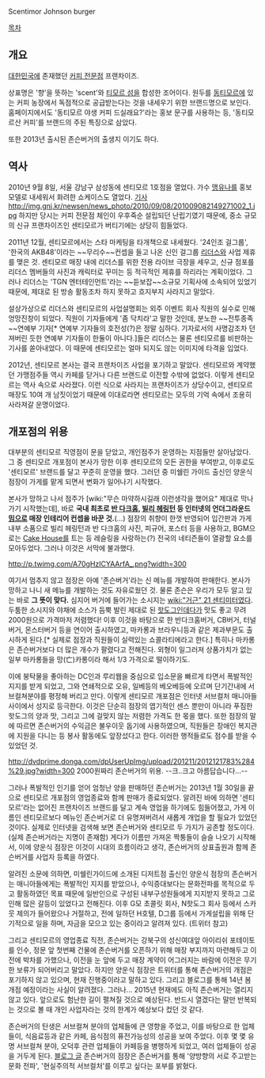 Scentimor
Johnson burger

[[목차]]
== 개요 ==
[[대한민국]]에 존재했던 [[커피 전문점]] 프랜차이즈.

상표명은 '향'을 뜻하는 'scent'와 [[티모르 섬]]을 합성한 조어이다. 원두를 [[동티모르]]에 있는 커피 농장에서 독점적으로 공급받는다는 것을 내세우기 위한 브랜드명으로 보인다. 홈페이지에서도 '동티모르 야생 커피 드실래요?'라는 홍보 문구를 사용하는 등, '동티모르산 커피'를 브랜드의 주된 특징으로 삼았다.

또한 2013년 출시된 존슨버거의 출생지 이기도 하다.

== 역사 ==
2010년 9월 8일, 서울 강남구 삼성동에 센티모르 1호점을 열었다. 가수 [[맹유나]]를 홍보 모델로 내세워서 화려한 쇼케이스도 열었다. [http://www.newsen.com/news_view.php?uid=201009082149271002 기사]
http://img.gnj.kr/newsen/news_photo/2010/09/08/201009082149271002_1.jpg
하지만 당시는 커피 전문점 체인이 우후죽순 설립되던 난립기였기 때문에, 중소 규모의 신규 프랜차이즈인 센티모르가 버티기에는 상당히 힘들었다.

2011년 12월, 센티모르에서는 스타 마케팅을 타개책으로 내세웠다. '24인조 걸그룹', '한국의 AKB48'이라는 ~~무리수~~컨셉을 들고 나온 신인 걸그룹 [[리더스]]와 사업 제휴를 맺은 것. 센티모르 매장 내에 리더스를 위한 전용 라이브 극장을 세우고, 신규 점포를 리더스 멤버들의 사진과 캐릭터로 꾸미는 등 적극적인 제휴를 하리라는 계획이었다. 그러나 리더스는 'TGN 엔터테인먼트'라는 ~~듣보잡~~소규모 기획사에 소속되어 있었기 때문에, 제대로 된 방송 활동조차 하지 못하고 흐지부지 사라지고 말았다.

{{{#!html
<object width="500" height="284"><param name="movie" value="http://www.youtube.com/v/hbaw9Of5h6U?version=3&amp;hl=ko_KR"></param><param name="allowFullScreen" value="true"></param><param name="allowscriptaccess" value="always"></param><embed src="http://www.youtube.com/v/hbaw9Of5h6U?version=3&amp;hl=ko_KR" type="application/x-shockwave-flash" width="500" height="284" allowscriptaccess="always" allowfullscreen="true"></embed></object>
}}}
설상가상으로 리더스와 센티모르의 사업설명회는 외주 이벤트 회사 직원의 실수로 인해 엉망진창이 되었다. 직원이 기자들에게 '좀 닥치라'고 말한 것인데, 분노한 ~~전투종족~~연예부 기자[* 연예부 기자들의 호전성(?)은 정말 심하다. 기자로서의 사명감조차 던져버린 듯한 연예부 기자들이 한둘이 아니다.]들은 리더스는 물론 센티모르를 비판하는 기사를 쏟아내었다. 이 때문에 센티모르는 얼마 되지도 않는 이미지에 타격을 입었다.

2012년, 센티모르 본사는 결국 프랜차이즈 사업을 포기하고 말았다. 센티모르와 계약했던 가맹점주들 역시 카페를 닫거나 다른 브랜드로 이전할 수밖에 없었다. 이렇게 센티모르는 역사 속으로 사라졌다. 이런 식으로 사라지는 프랜차이즈가 상당수이고, 센티모르 매장도 10여 개 남짓이었기 때문에 이대로라면 센티모르는 모두의 기억 속에서 조용히 사라져갈 운명이었다.

== 개포점의 위용 ==
대부분의 센티모르 직영점이 문을 닫았고, 개인점주가 운영하는 지점들만 살아남았다. 그 중 센티모르 개포점이 본사가 망한 이후 센티모르의 모든 권한을 부여받고, 이후로도 '센티모르' 브랜드를 달고 꾸준히 운영을 했다. 그러던 중 미쉘린 가이드 출신인 양운식 점장이 가게를 맡게 되면서 변화가 일어나기 시작했다. 

본사가 망하고 나서 점주가 [wiki:"무슨 마약하시길래 이런생각을 했어요" 제대로 막나가기 시작했는데], 바로 '''국내 최초로 [[반 다크홈]], [[빌리 헤링턴]] 등 인터넷의 언더그라운드 [[밈]]으로 매장 인테리어 컨셉을 바꾼 것.'''(…) 점장의 취향이 한껏 반영되어 입간판과 가게 내부 소품으로 빌리 헤링턴과 반 다크홈의 사진, 피규어, 포스터 등을 사용하고, BGM으로는 [[Cake House]]를 트는 등 레슬링을 사랑하는(?) 전국의 네티즌들이 열광할 요소를 모아두었다. 그러나 이것은 서막에 불과했다.

http://p.twimg.com/A70gHzICYAArfA_.png?width=300

여기서 멈추지 않고 점장은 아예 '존슨버거'라는 신 메뉴를 개발하여 판매한다. 본사가 망하고 나니 새 메뉴를 개발하는 것도 자유로웠던 것. 물론 존슨은 우리가 모두 알고 있는 바로 '''그 뜻이 맞다.''' 심지어 버거에 들어가는 소시지는 [[wiki:"거근" 21 센티미터]]였다. 두툼한 소시지와 야채에 소스가 듬뿍 발린 제대로 된 [[핫도그]]인데다가 맛도 좋고 무려 2000원으로 가격마저 저렴했다! 이후 이것을 바탕으로 한 반다크홈버거, CB버거, 터널버거, 몬스터버거 등을 연이어 출시하였고, 마카롱과 브라우니등과 같은 제과부문도 출시하게 된다.[* 실제로 점장과 직원들이 실력있는 쇼콜라티에라고 한다.] 특히나 마카롱은 존슨버거보다 더 많은 개수가 팔렸다고 전해진다. 외형이 일그러져 상품가치가 없는 일부 마카롱들을 망(亡)카롱이라 해서 1/3 가격으로 떨이하기도.

이에 붕탁물을 좋아하는 DC인과 루리웹을 중심으로 입소문을 빠르게 타면서 폭발적인 지지를 받게 되었고, 그와 연쇄적으로 오유, 일베등의 베오베등에 오르며 단기간내에 서브컬쳐분야를 평정해 버리고 만다. 이렇게 센티모르 개포점은 인터넷 서브컬처 매니아들 사이에서 성지로 등극한다. 이것은 단순히 점장의 엽기적인 센스 뿐만이 아니라 푸짐한 핫도그의 양과 맛, 그리고 그에 걸맞지 않는 저렴한 가격도 한 몫을 했다. 또한 점장의 말에 따르면 존슨버거의 수익금은 불우이웃 돕기에 사용하였으며, 직원들은 장애인 복지관에 지원을 다니는 등 봉사 활동에도 앞장섰다고 한다. 이러한 행적들로도 점수를 받을 수 있었던 것.

http://dvdprime.donga.com/dpUserUpImg/upload/201211/2012121783%284%29.jpg?width=300
2000원짜리 존슨버거의 위용. --크..크고 아름답습니다...--

그러나 폭발적인 인기를 얻어 엄청난 양을 판매하던 존슨버거는 2013년 1월 30일을 끝으로 센티모르 개포점의 영업종료와 함께 판매가 종료되었다. 알려진 바에 의하면 '센티모르'라는 없어진 프랜차이즈 브랜드를 달고 계속 영업을 하기에도 힘들어졌고, 가게 이름인 센티모르보다 메뉴인 존슨버거로 더 유명져버려서 새롭게 개업을 할 필요가 있었던 것이다. 실제로 인터넷을 검색해 보면 존슨버거와 센티모르 두 가지가 공존할 정도이다.(실제 존슨버거라는 지명이 존재함) 게다가 이름만 가져온 짝퉁들이 슬슬 나오기 시작해서, 이에 양운식 점장은 이것이 시대의 흐름이라고 생각, 존슨버거의 상표출원과 함께 존슨버거를 사업자 등록을 하였다.

알려진 소문에 의하면, 미쉘린가이드에 소개된 디저트점 출신인 양운식 점장의 존슨버거는 매니아들에게는 폭발적인 지지를 받았으나, 수익증대보다는 문화전파를 목적으로 두고 활동하였던 목표 때문에 일반인으로 구성된 내부구성원들에게 지지받지 못하고 그로 인해 많은 갈등이 있었다고 전해진다. 이후 G모 초콜릿 회사, N핫도그 회사 등에서 스카웃 제의가 들어왔으나 거절하고, 전에 일하던 H호텔, D그룹 등에서 가게설립을 위해 단기적으로 일을 하며, 자금을 모으고 있는 중이라고 알려져 있다. (트위터 참고)

그리고 센티모르의 영업종료 직전, 존슨버거는 강북구의 성신여대앞 아이리쉬 포테이토를 인수, 정문 앞 첫번째 건물에 존슨버거를 오픈하기 위해 매장 부지까지 마련해두고 이전에 박차를 가했으나, 이전을 눈 앞에 두고 매장 계약이 어그러지는 바람에 이전은 무기한 보류가 되어버리고 말았다. 하지만 양운식 점장은 트위터를 통해 존슨버거의 개점은 포기하지 않고 있으며, 현재 진행중이라고 말하고 있다. 그리고 블로그를 통해 14년 봄 개점 예정이라는 사실이 알려졌다. 그러나... 2015년 현재에도 아직 존슨버거는 열리지 않고 있다. 앞으로도 험난한 길이 펼쳐질 것으로 예상된다. 반드시 열겠다는 말만 반복되는 것으로 볼 때 개인 사업자라는 것의 한계가 예상보다 컸던 것 같다.

존슨버거의 탄생은 서브컬쳐 분야의 업체들에 큰 영향을 주었고, 이를 바탕으로 한 업체들이, 식음료등과 같은 카페, 음식점의 퓨전가능성의 성공을 보여 주었다. 이후 몇 몇 유명 서브컬쳐 분야, 오덕후 관련 업체들이 카페등을 병행하게 되었고, 여러 업체들이 성공을 거두게 된다. [http://blog.naver.com/wunsick/120180839613 블로그 글] 존슨버거의 점장은 존슨버거를 통해 '양방향의 서로 주고받는 문화 전파', '현실주의적 서브컬처'를 이루고 싶다는 포부를 밝혔다. 
